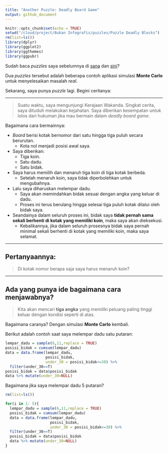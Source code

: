 ```yaml
---
title: "Another Puzzle: Deadly Board Game"
output: github_document
---
```


```r
knitr::opts_chunk$set(echo = TRUE)
setwd("/cloud/project/Bukan Infografis/puzzles/Puzzle Deadly Blocks")
rm(list=ls())
library(dplyr)
library(ggplot2)
library(ggthemes)
library(ggpubr)
```

Sudah baca _puzzles_ saya sebelumnya di [sana](https://ikanx101.github.io/blog/puzzle-usia/) dan [sini](https://ikanx101.github.io/blog/elevator-problem/)?

Dua _puzzles_ tersebut adalah beberapa contoh aplikasi simulasi __Monte Carlo__ untuk menyelesaikan masalah _real_.

Sekarang, saya punya _puzzle_ lagi. Begini ceritanya:

____

> Suatu waktu, saya mengunjungi Kerajaan Wakanda. Singkat cerita, saya dituduh melakukan kejahatan. Saya diberikan kesempatan untuk lolos dari hukuman jika mau bermain dalam _deadly board game_.

Bagaimana cara bermainnya:

* _Board_ berisi kotak bernomor dari satu hingga tiga puluh secara berurutan.
  * Kota nol menjadi posisi awal saya.
* Saya diberikan:
  * Tiga koin.
  * Satu dadu.
  * Satu bidak.
* Saya harus memilih dan menaruh tiga koin di tiga kotak berbeda. 
  * Setelah menaruh koin, saya tidak diperbolehkan untuk mengubahnya. 
* Lalu saya diharuskan melempar dadu.
  * Saya akan memindahkan bidak sesuai dengan angka yang keluar di dadu. 
  * Proses ini terus berulang hingga selesai tiga puluh kotak dilalui oleh bidak saya.
* Seandainya dalam seluruh proses ini, bidak saya __tidak pernah sama sekali berhenti di kotak yang memiliki koin__, maka saya akan dieksekusi. 
  * Kebalikannya, jika dalam seluruh prosesnya bidak saya pernah minimal sekali berhenti di kotak yang memiliki koin, maka saya selamat.
  
____

## Pertanyaannya:

> Di kotak nomor berapa saja saya harus menaruh koin?

___

## Ada yang punya ide bagaimana cara menjawabnya?

> Kita akan mencari __tiga angka__ yang memiliki peluang paling tinggi keluar dengan kondisi seperti di atas.

Bagaimana caranya? Dengan simulasi __Monte Carlo__ kembali.

Berikut adalah contoh saat saya melempar dadu satu putaran:

```r
lempar_dadu = sample(6,11,replace = TRUE)
posisi_bidak = cumsum(lempar_dadu)
data = data.frame(lempar_dadu,
                  posisi_bidak,
                  under_30 = posisi_bidak<=30) %>% 
  filter(under_30==T)
posisi_bidak = data$posisi_bidak
data %>% mutate(under_30=NULL)
```

Bagaimana jika saya melempar dadu 5 putaran?

```r
rm(list=ls())

for(i in 1: 5){
  lempar_dadu = sample(6,11,replace = TRUE)
  posisi_bidak = cumsum(lempar_dadu)
  data = data.frame(lempar_dadu,
                    posisi_bidak,
                    under_30 = posisi_bidak<=30) %>% 
  filter(under_30==T)
  posisi_bidak = data$posisi_bidak
  data %>% mutate(under_30=NULL)
}
```